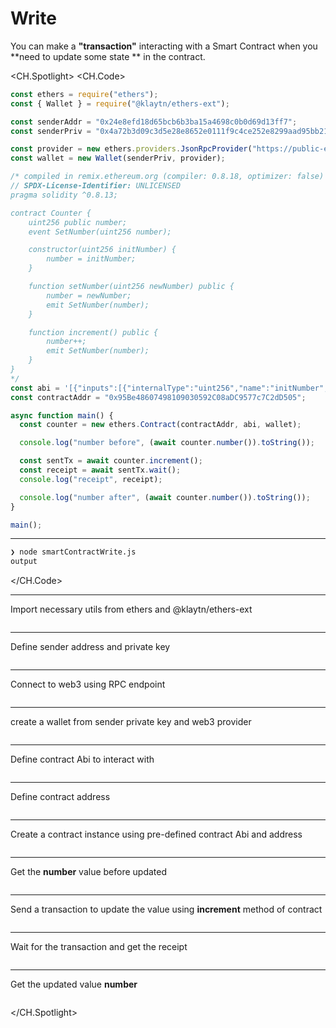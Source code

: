 # Write
You can make a **"transaction"** interacting with a Smart Contract when you **need to update some state ** in the contract.

<CH.Spotlight>
<CH.Code>

```js smartContractWrite.js
const ethers = require("ethers");
const { Wallet } = require("@klaytn/ethers-ext");

const senderAddr = "0x24e8efd18d65bcb6b3ba15a4698c0b0d69d13ff7";
const senderPriv = "0x4a72b3d09c3d5e28e8652e0111f9c4ce252e8299aad95bb219a38eb0a3f4da49";

const provider = new ethers.providers.JsonRpcProvider("https://public-en-baobab.klaytn.net");
const wallet = new Wallet(senderPriv, provider);

/* compiled in remix.ethereum.org (compiler: 0.8.18, optimizer: false)
// SPDX-License-Identifier: UNLICENSED
pragma solidity ^0.8.13;

contract Counter {
    uint256 public number;
    event SetNumber(uint256 number);

    constructor(uint256 initNumber) {
        number = initNumber;
    }

    function setNumber(uint256 newNumber) public {
        number = newNumber;
        emit SetNumber(number);
    }

    function increment() public {
        number++;
        emit SetNumber(number);
    }
}
*/
const abi = '[{"inputs":[{"internalType":"uint256","name":"initNumber","type":"uint256"}],"stateMutability":"nonpayable","type":"constructor"},{"anonymous":false,"inputs":[{"indexed":false,"internalType":"uint256","name":"number","type":"uint256"}],"name":"SetNumber","type":"event"},{"inputs":[],"name":"increment","outputs":[],"stateMutability":"nonpayable","type":"function"},{"inputs":[],"name":"number","outputs":[{"internalType":"uint256","name":"","type":"uint256"}],"stateMutability":"view","type":"function"},{"inputs":[{"internalType":"uint256","name":"newNumber","type":"uint256"}],"name":"setNumber","outputs":[],"stateMutability":"nonpayable","type":"function"}]';
const contractAddr = "0x95Be48607498109030592C08aDC9577c7C2dD505";

async function main() {
  const counter = new ethers.Contract(contractAddr, abi, wallet);

  console.log("number before", (await counter.number()).toString());

  const sentTx = await counter.increment();
  const receipt = await sentTx.wait();
  console.log("receipt", receipt);

  console.log("number after", (await counter.number()).toString());
}

main();
```




---
```zsh output
❯ node smartContractWrite.js
output
```
</CH.Code>


---
Import necessary utils from ethers and @klaytn/ethers-ext
```js smartContractWrite.js focus=1:2

```
---
Define sender address and private key
```js smartContractWrite.js focus=4:5

```
---
Connect to web3 using RPC endpoint
```js smartContractWrite.js focus=7

```
---
create a wallet from sender private key and web3 provider
```js smartContractWrite.js focus=8

```

---
Define contract Abi to interact with
```js smartContractWrite.js focus=33

```
---
Define contract address
```js smartContractWrite.js focus=34

```
---
Create a contract instance using pre-defined contract Abi and address
```js smartContractWrite.js focus=37

```
---
Get the **number** value before updated
```js smartContractWrite.js focus=39

```
---
Send a transaction to update the value using **increment** method of contract
```js smartContractWrite.js focus=41

```
---
Wait for the transaction and get the receipt
```js smartContractWrite.js focus=42:43

```
---
Get the updated value **number**
```js smartContractWrite.js focus=45

```


</CH.Spotlight>

